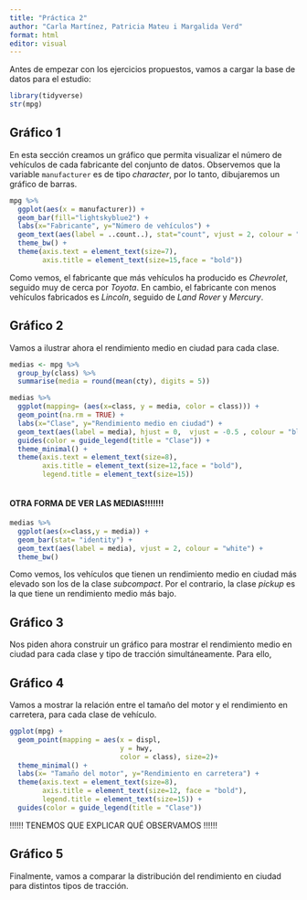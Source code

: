 ```yaml
---
title: "Práctica 2"
author: "Carla Martínez, Patricia Mateu i Margalida Verd"
format: html
editor: visual
---
```


Antes de empezar con los ejercicios propuestos, vamos a cargar la base de datos para el estudio:

```r
library(tidyverse)
str(mpg)

```

## Gráfico 1

En esta sección creamos un gráfico que permita visualizar el número de vehículos de cada fabricante del conjunto de datos. Observemos que la variable `manufacturer` es de tipo *character*, por lo tanto, dibujaremos un gráfico de barras.

```r
mpg %>% 
  ggplot(aes(x = manufacturer)) +
  geom_bar(fill="lightskyblue2") + 
  labs(x="Fabricante", y="Número de vehículos") +
  geom_text(aes(label = ..count..), stat="count", vjust = 2, colour = "steelblue4") +
  theme_bw() +
  theme(axis.text = element_text(size=7),
        axis.title = element_text(size=15,face = "bold")) 
```
Como vemos, el fabricante que más vehículos ha producido es *Chevrolet*, seguido muy de cerca por *Toyota*. En cambio, el fabricante con menos vehículos fabricados es *Lincoln*, seguido de *Land Rover* y *Mercury*.

## Gráfico 2

Vamos a ilustrar ahora el rendimiento medio en ciudad para cada clase.

```r

medias <- mpg %>% 
  group_by(class) %>% 
  summarise(media = round(mean(cty), digits = 5))

medias %>% 
  ggplot(mapping= (aes(x=class, y = media, color = class))) +
  geom_point(na.rm = TRUE) + 
  labs(x="Clase", y="Rendimiento medio en ciudad") +
  geom_text(aes(label = media), hjust = 0,  vjust = -0.5 , colour = "black") +
  guides(color = guide_legend(title = "Clase")) +
  theme_minimal() +
  theme(axis.text = element_text(size=8),
        axis.title = element_text(size=12,face = "bold"),
        legend.title = element_text(size=15))  
  

```
#### OTRA FORMA DE VER LAS MEDIAS!!!!!!!
```r
medias %>% 
  ggplot(aes(x=class,y = media)) +
  geom_bar(stat= "identity") +  
  geom_text(aes(label = media), vjust = 2, colour = "white") +
  theme_bw() 
```
Como vemos, los vehículos que tienen un rendimiento medio en ciudad más elevado son los de la clase *subcompact*. Por el contrario, la clase *pickup* es la que tiene un rendimiento medio más bajo.

## Gráfico 3

Nos piden ahora construir un gráfico para mostrar el rendimiento medio en ciudad para cada clase y tipo de tracción simultáneamente. Para ello,

## Gráfico 4

Vamos a mostrar la relación entre el tamaño del motor y el rendimiento en carretera, para cada clase de vehículo. 

```r
ggplot(mpg) +
  geom_point(mapping = aes(x = displ,
                           y = hwy,
                           color = class), size=2)+ 
  theme_minimal() +
  labs(x= "Tamaño del motor", y="Rendimiento en carretera") +
  theme(axis.text = element_text(size=8),
        axis.title = element_text(size=12, face = "bold"),
        legend.title = element_text(size=15)) + 
  guides(color = guide_legend(title = "Clase"))
```

!!!!!! TENEMOS QUE EXPLICAR QUÉ OBSERVAMOS !!!!!!

## Gráfico 5

Finalmente, vamos a comparar la distribución del rendimiento en ciudad para distintos tipos de tracción.







